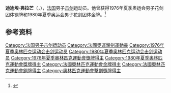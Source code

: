 '''迪迪埃·弗拉芒'''（{{lang-fr|Didier Flament}}，{{bd|1951年|1月4日|}}），[[法国|法国]]男子[[击剑|击剑]]运动员。他曾获得1976年夏季奥运会男子花剑团体铜牌和1980年夏季奥运会男子花剑团体金牌。<ref>{{Cite web|title=Didier FLAMENT|url=https://www.olympic.org/didier-flament|accessdate=2021-03-07|date=2021-03-07|work=International Olympic Committee|language=en|archive-date=2020-11-26|archive-url=https://web.archive.org/web/20201126054520/https://www.olympic.org/didier-flament|dead-url=no}}</ref>

== 参考资料 ==
{{reflist}}

{{世界击剑锦标赛男子花剑个人冠军}}
{{奥林匹克运动会击剑比赛男子花剑团体冠军}}

{{Authority control}}
{{DEFAULTSORT:Flament}}
[[Category:法国男子击剑运动员|Category:法国男子击剑运动员]]
[[Category:法國奧運擊劍運動員|Category:法國奧運擊劍運動員]]
[[Category:1976年夏季奥林匹克运动会击剑运动员|Category:1976年夏季奥林匹克运动会击剑运动员]]
[[Category:1980年夏季奥林匹克运动会击剑运动员|Category:1980年夏季奥林匹克运动会击剑运动员]]
[[Category:1976年夏季奧林匹克運動會獎牌得主|Category:1976年夏季奧林匹克運動會獎牌得主]]
[[Category:1980年夏季奧林匹克運動會獎牌得主|Category:1980年夏季奧林匹克運動會獎牌得主]]
[[Category:法國奧林匹克運動會金牌得主|Category:法國奧林匹克運動會金牌得主]]
[[Category:法國奧林匹克運動會銅牌得主|Category:法國奧林匹克運動會銅牌得主]]
[[Category:奧林匹克運動會擊劍獎牌得主|Category:奧林匹克運動會擊劍獎牌得主]]

{{法国人物小作品}}